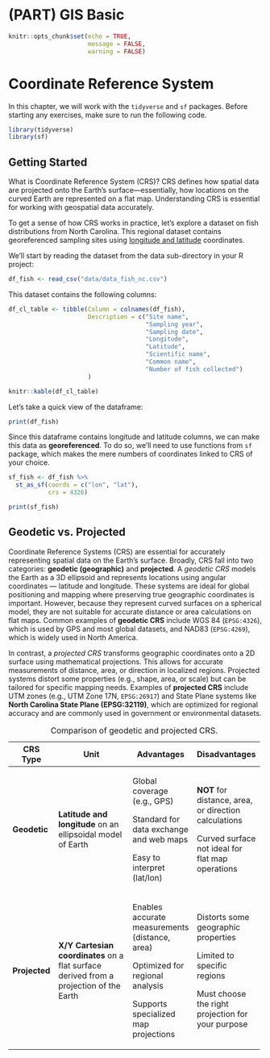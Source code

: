 # (PART) GIS Basic {.unnumbered}

```r
knitr::opts_chunk$set(echo = TRUE,
                      message = FALSE,
                      warning = FALSE)
```


# Coordinate Reference System

In this chapter, we will work with the `tidyverse` and `sf` packages.
Before starting any exercises, make sure to run the following code.

```r

library(tidyverse)
library(sf)

```


## Getting Started

What is Coordinate Reference System (CRS)?
CRS defines how spatial data are projected onto the Earth's surface—essentially, how locations on the curved Earth are represented on a flat map.
Understanding CRS is essential for working with geospatial data accurately.

To get a sense of how CRS works in practice, let's explore a dataset on fish distributions from North Carolina.
This regional dataset contains georeferenced sampling sites using [longitude and latitude](https://www.latlong.net/) coordinates.

We'll start by reading the dataset from the data sub-directory in your R project:

```r
df_fish <- read_csv("data/data_fish_nc.csv")
```

This dataset contains the following columns:

```r

df_cl_table <- tibble(Column = colnames(df_fish),
                      Description = c("Site name",
                                      "Sampling year",
                                      "Sampling date",
                                      "Longitude",
                                      "Latitude",
                                      "Scientific name",
                                      "Common name",
                                      "Number of fish collected")
                      )

knitr::kable(df_cl_table)
```

Let's take a quick view of the dataframe:

```r
print(df_fish)
```

Since this dataframe contains longitude and latitude columns, we can make this data as **georeferenced**.
To do so, we'll need to use functions from `sf` package, which makes the mere numbers of coordinates linked to CRS of your choice.

```r
sf_fish <- df_fish %>% 
  st_as_sf(coords = c("lon", "lat"),
           crs = 4326)

print(sf_fish)
```



## Geodetic vs. Projected

Coordinate Reference Systems (CRS) are essential for accurately representing spatial data on the Earth's surface. Broadly, CRS fall into two categories: **geodetic (geographic)** and **projected**. A *geodetic CRS* models the Earth as a 3D ellipsoid and represents locations using angular coordinates — latitude and longitude. These systems are ideal for global positioning and mapping where preserving true geographic coordinates is important. However, because they represent curved surfaces on a spherical model, they are not suitable for accurate distance or area calculations on flat maps. Common examples of **geodetic CRS** include WGS 84 (`EPSG:4326`), which is used by GPS and most global datasets, and NAD83 (`EPSG:4269`), which is widely used in North America.

In contrast, a *projected CRS* transforms geographic coordinates onto a 2D surface using mathematical projections. This allows for accurate measurements of distance, area, or direction in localized regions. Projected systems distort some properties (e.g., shape, area, or scale) but can be tailored for specific mapping needs. Examples of **projected CRS** include UTM zones (e.g., UTM Zone 17N, `EPSG:26917`) and State Plane systems like **North Carolina State Plane (EPSG:32119)**, which are optimized for regional accuracy and are commonly used in government or environmental datasets.

+---------------+----------------------------------------------------------------------------------------+------------------------------------------------+-------------------------------------------------------+
| CRS Type      | Unit                                                                                   | Advantages                                     | Disadvantages                                         |
+===============+========================================================================================+================================================+=======================================================+
| **Geodetic**  | **Latitude and longitude** on an ellipsoidal model of Earth                            | Global coverage (e.g., GPS)                    | **NOT** for distance, area, or direction calculations |
|               |                                                                                        |                                                |                                                       |
|               |                                                                                        | Standard for data exchange and web maps        | Curved surface not ideal for flat map operations      |
|               |                                                                                        |                                                |                                                       |
|               |                                                                                        | Easy to interpret (lat/lon)                    |                                                       |
+---------------+----------------------------------------------------------------------------------------+------------------------------------------------+-------------------------------------------------------+
| **Projected** | **X/Y Cartesian coordinates** on a flat surface derived from a projection of the Earth | Enables accurate measurements (distance, area) | Distorts some geographic properties                   |
|               |                                                                                        |                                                |                                                       |
|               |                                                                                        | Optimized for regional analysis                | Limited to specific regions                           |
|               |                                                                                        |                                                |                                                       |
|               |                                                                                        | Supports specialized map projections           | Must choose the right projection for your purpose     |
+---------------+----------------------------------------------------------------------------------------+------------------------------------------------+-------------------------------------------------------+

: Comparison of geodetic and projected CRS.
